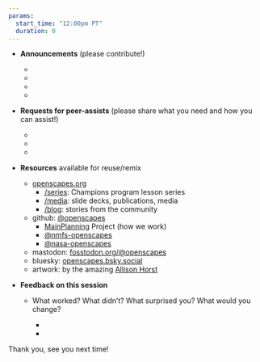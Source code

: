 ```yaml
---
params:
  start_time: "12:00pm PT"
  duration: 0
---
```


-   **Announcements** (please contribute!)

    -   
    -   
    -   
    -   

-   **Requests for peer-assists** (please share what you need and how you can assist!)

    -   
    -   
    -   

-   **Resources** available for reuse/remix

    -   [openscapes.org](https://openscapes.org)
        -   [/series](https://openscapes.github.io/series): Champions program lesson series
        -   [/media](https://openscapes.org/media): slide decks, publications, media
        -   [/blog](https://openscapes.org/blog): stories from the community
    -   github: [\@openscapes](https://github.com/openscapes)
        -   [MainPlanning](https://github.com/Openscapes/how_we_work) Project (how we work)
        -   [\@nmfs-openscapes](https://github.com/nmfs-openscapes)
        -   [\@nasa-openscapes](https://github.com/NASA-Openscapes)
    -   mastodon: [fosstodon.org/\@openscapes](https://fosstodon.org/@openscapes)
    -   bluesky: [openscapes.bsky.social](https://bsky.app/profile/openscapes.bsky.social)
    -   artwork: by the amazing [Allison Horst](https://twitter.com/allison_horst)

-   **Feedback on this session**

    -   What worked? What didn’t? What surprised you? What would you change?

        -   
        -   

Thank you, see you next time!
